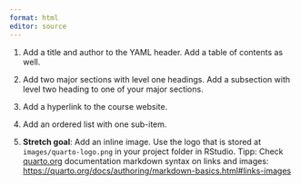 ```yaml
---
format: html
editor: source
---
```


1. Add a title and author to the YAML header. Add a table of contents as well.

2. Add two major sections with level one headings. Add a subsection with level two heading to one of your major sections.

3. Add a hyperlink to the course website.

4. Add an ordered list with one sub-item.

5. **Stretch goal**: Add an inline image. Use the logo that is stored at `images/quarto-logo.png` in your project folder in RStudio. Tipp: Check [quarto.org](https://quarto.org/) documentation markdown syntax on links and images: <https://quarto.org/docs/authoring/markdown-basics.html#links-images>

